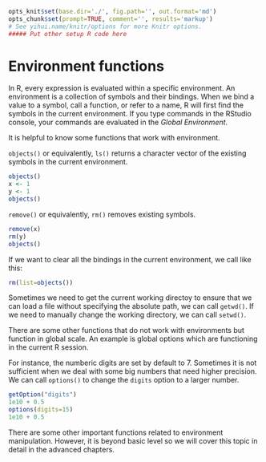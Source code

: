 ```r
opts_knit$set(base.dir='./', fig.path='', out.format='md')
opts_chunk$set(prompt=TRUE, comment='', results='markup')
# See yihui.name/knitr/options for more Knitr options.
##### Put other setup R code here

```

# Environment functions

In R, every expression is evaluated within a specific environment. An environment is a collection of symbols and their bindings. When we bind a value to a symbol, call a function, or refer to a name, R will first find the symbols in the current environment. If you type commands in the RStudio console, your commands are evaluated in the *Global Environment*.

It is helpful to know some functions that work with environment.

`objects()` or equivalently, `ls()` returns a character vector of the existing symbols in the current environment.

```r
objects()
x <- 1
y <- 1
objects()
```

`remove()` or equivalently, `rm()` removes existing symbols.

```r
remove(x)
rm(y)
objects()
```

If we want to clear all the bindings in the current environment, we call like this:

```r
rm(list=objects())
```

Sometimes we need to get the current working directoy to ensure that we can load a file without specifying the absolute path, we can call `getwd()`. If we need to manually change the working directory, we can call `setwd()`.

There are some other functions that do not work with environments but function in global scale. An example is global options which are functioning in the current R session.

For instance, the numberic digits are set by default to 7. Sometimes it is not sufficient when we deal with some big numbers that need higher precision. We can call `options()` to change the `digits` option to a larger number.

```r
getOption("digits")
1e10 + 0.5
options(digits=15)
1e10 + 0.5
```

There are some other important functions related to environment manipulation. However, it is beyond basic level so we will cover this topic in detail in the advanced chapters.
